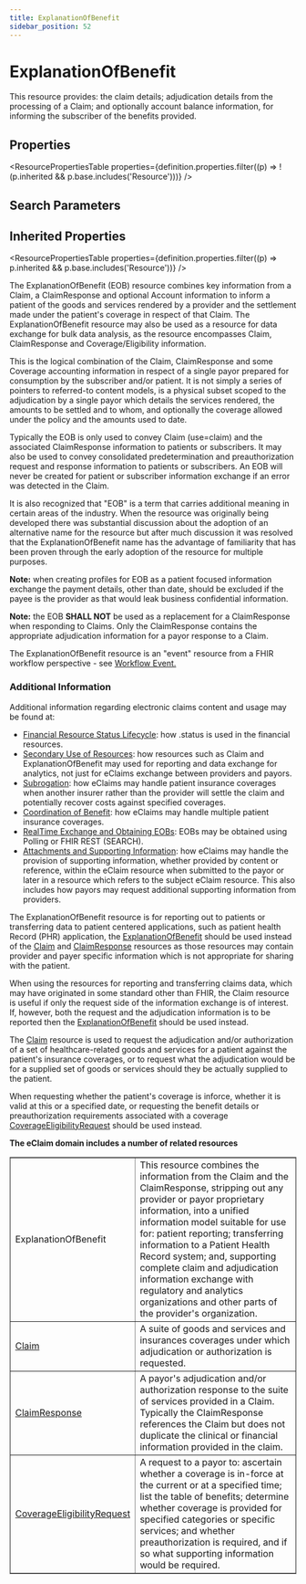 ```yaml
---
title: ExplanationOfBenefit
sidebar_position: 52
---
```



# ExplanationOfBenefit

This resource provides: the claim details; adjudication details from the processing of a <Link to="/docs/api/fhir/resources/claim">Claim</Link>; and optionally account balance information, for informing the subscriber of the benefits provided.

<Tabs queryString="section">
  <TabItem value="schema" label="Schema" default>

## Properties

<ResourcePropertiesTable
  properties={definition.properties.filter((p) => !(p.inherited && p.base.includes('Resource')))}
/>

## Search Parameters

<SearchParamsTable searchParams={definition.searchParameters} />

## Inherited Properties

<ResourcePropertiesTable properties={definition.properties.filter((p) => p.inherited && p.base.includes('Resource'))} />

  </TabItem>
  <TabItem value="usage" label="Usage">
<div> <a name="scope"></a> <p>The <Link to="/docs/api/fhir/resources/explanationofbenefit">ExplanationOfBenefit</Link> (EOB) resource combines key information from a <Link to="/docs/api/fhir/resources/claim">Claim</Link>, a <Link to="/docs/api/fhir/resources/claimresponse">ClaimResponse</Link> and optional <Link to="/docs/api/fhir/resources/account">Account</Link> information to inform  a patient of the goods and services rendered by a provider and the settlement made under the patient's coverage in respect of that <Link to="/docs/api/fhir/resources/claim">Claim</Link>. The  <Link to="/docs/api/fhir/resources/explanationofbenefit">ExplanationOfBenefit</Link> resource may also be used as a resource for data exchange for bulk data analysis, as the resource  encompasses <Link to="/docs/api/fhir/resources/claim">Claim</Link>, <Link to="/docs/api/fhir/resources/claimresponse">ClaimResponse</Link> and <Link to="/docs/api/fhir/resources/coverage">Coverage</Link>/Eligibility information. </p> <p> This is the logical combination of the <Link to="/docs/api/fhir/resources/claim">Claim</Link>, <Link to="/docs/api/fhir/resources/claimresponse">ClaimResponse</Link> and some <Link to="/docs/api/fhir/resources/coverage">Coverage</Link> accounting information  in respect of a single payor prepared for consumption by the subscriber and/or patient. It is not   simply a series of pointers to referred-to content models, is a physical subset scoped to the   adjudication by a single payor which details the services rendered, the amounts to be settled and   to whom, and optionally the coverage allowed under the policy and the amounts used to date. </p> <p> Typically the EOB is only used to convey <Link to="/docs/api/fhir/resources/claim">Claim</Link> (use=claim) and the associated <Link to="/docs/api/fhir/resources/claimresponse">ClaimResponse</Link> information to patients or subscribers. It may also be   used to convey consolidated predetermination and preauthorization request and response information to patients or subscribers. An EOB will never   be created for patient or subscriber information exchange if an error was detected in the <Link to="/docs/api/fhir/resources/claim">Claim</Link>.  </p> <p> It is also recognized that "EOB" is a term that carries additional meaning in certain areas of the industry. When the resource was originally  being developed there was substantial discussion about the adoption of an alternative name for the resource but after much discussion it was  resolved that the <Link to="/docs/api/fhir/resources/explanationofbenefit">ExplanationOfBenefit</Link> name has the advantage of familiarity that has been proven through the early adoption of the resource  for multiple purposes.  </p> <p><b>Note:</b> when creating profiles for EOB as a patient focused information exchange the payment details, other than date, should be excluded if  the payee is the provider as that would leak business confidential information.</p> <p><b>Note:</b> the EOB <b>SHALL NOT</b> be used as a replacement for a <Link to="/docs/api/fhir/resources/claimresponse">ClaimResponse</Link> when responding to <Link to="/docs/api/fhir/resources/claim">Claims</Link>. Only the <Link to="/docs/api/fhir/resources/claimresponse">ClaimResponse</Link> contains  the appropriate adjudication information for a payor response to a <Link to="/docs/api/fhir/resources/claim">Claim</Link>.</p> <p>The <Link to="/docs/api/fhir/resources/explanationofbenefit">ExplanationOfBenefit</Link> resource is an "event" resource from a FHIR workflow perspective - see <a href="https://www.hl7.org/fhir/workflow.html#event">Workflow Event.</a></p> <h3 class="self-link-parent"> Additional Information <a href="https://www.hl7.org/fhir/explanationofbenefit.html#13.10.1.1" title="link to here" class="self-link"></a></h3> <p> Additional information regarding electronic claims content and usage may be found at: </p> <ul> <li><a href="https://www.hl7.org/fhir/financial-module.html#resource-status">Financial Resource Status Lifecycle</a>: how .status is used in the financial resources.</li> <li><a href="https://www.hl7.org/fhir/financial-module.html#secondary-use">Secondary Use of Resources</a>: how resources such as <Link to="/docs/api/fhir/resources/claim">Claim</Link> and <Link to="/docs/api/fhir/resources/explanationofbenefit">ExplanationOfBenefit</Link> may used for  reporting and data exchange for analytics, not just for eClaims exchange between providers and payors.</li> <li><a href="https://www.hl7.org/fhir/financial-module.html#subrogation">Subrogation</a>: how eClaims may handle patient insurance coverages when another insurer rather than  the provider will settle the claim and potentially recover costs against specified coverages.</li> <li><a href="https://www.hl7.org/fhir/financial-module.html#cob">Coordination of Benefit</a>: how eClaims may handle multiple patient insurance coverages.</li> <li><a href="https://www.hl7.org/fhir/financial-module.html#real-time">RealTime Exchange and Obtaining EOBs</a>: EOBs may be obtained using Polling or FHIR REST (SEARCH).</li> <li><a href="https://www.hl7.org/fhir/financial-module.html#attachments">Attachments and Supporting Information</a>: how eClaims may handle the provision of supporting  information, whether provided by content or reference, within the eClaim resource when submitted to the payor or later in a resource which refers  to the subject eClaim resource. This also includes how payors may request additional supporting information from providers.</li> </ul> </div>
  </TabItem>
  <TabItem value="relationships" label="Relationships">
<div> <a name="bnr"></a> <p>The <Link to="/docs/api/fhir/resources/explanationofbenefit">ExplanationOfBenefit</Link> resource is for reporting out to patients or transferring data to patient centered applications, such as patient health Record (PHR) application, the <a href="/docs/api/fhir/resources/explanationofbenefit">ExplanationOfBenefit</a>  should be used instead of the <a href="/docs/api/fhir/resources/claim">Claim</a> and <a href="/docs/api/fhir/resources/claimresponse">ClaimResponse</a> resources as those resources may contain provider and payer specific information which is not appropriate for sharing with the patient.</p> <p>When using the resources for reporting and transferring claims data, which may have originated in some standard other than FHIR, the <Link to="/docs/api/fhir/resources/claim">Claim</Link> resource is useful if only the request side of the information exchange is of interest. If, however, both the request and the adjudication information is to be reported then the  <a href="/docs/api/fhir/resources/explanationofbenefit">ExplanationOfBenefit</a> should be used instead. </p> <p>The <a href="/docs/api/fhir/resources/claim">Claim</a> resource is used to request the adjudication and/or authorization of a set of healthcare-related goods and services for a patient against the patient's insurance coverages, or to request what the adjudication would be for a supplied set of goods or services should they be actually supplied to the patient. </p> <p>When requesting whether the patient's coverage is inforce, whether it is valid at this or a specified date, or requesting the benefit details or preauthorization requirements  associated with a coverage <a href="/docs/api/fhir/resources/coverageeligibilityrequest">CoverageEligibilityRequest</a> should be used instead. </p> <b>The eClaim domain includes a number of related resources</b> <table border="1" cellpadding="1" cellspacing="2" frame="box"> <tbody><tr> <td>ExplanationOfBenefit</td> <td>This resource combines the information from the <Link to="/docs/api/fhir/resources/claim">Claim</Link> and the <Link to="/docs/api/fhir/resources/claimresponse">ClaimResponse</Link>, stripping out any provider or payor proprietary information, into a unified information model  suitable for use for: patient reporting; transferring information to a <Link to="/docs/api/fhir/resources/patient">Patient</Link> Health Record system; and, supporting complete claim and adjudication information exchange with regulatory and analytics organizations and other parts of the provider's organization. </td> </tr> <tr> <td><a href="/docs/api/fhir/resources/claim">Claim</a></td> <td>A suite of goods and services and insurances coverages under which adjudication or authorization is requested.</td> </tr> <tr> <td><a href="/docs/api/fhir/resources/claimresponse">ClaimResponse</a></td> <td>A payor's adjudication and/or authorization response to the suite of services provided in a <Link to="/docs/api/fhir/resources/claim">Claim</Link>. Typically the <Link to="/docs/api/fhir/resources/claimresponse">ClaimResponse</Link> references the <Link to="/docs/api/fhir/resources/claim">Claim</Link> but does not duplicate the clinical or financial information provided in the claim.</td> </tr> <tr> <td><a href="/docs/api/fhir/resources/coverageeligibilityrequest">CoverageEligibilityRequest</a></td> <td>A request to a payor to: ascertain whether a coverage is in-force at the current or at a specified time; list the table of benefits; determine whether coverage is provided for specified categories or specific services; and whether preauthorization is required, and if so what supporting information would be required.</td> </tr> </tbody></table> </div>
  </TabItem>


</Tabs>
